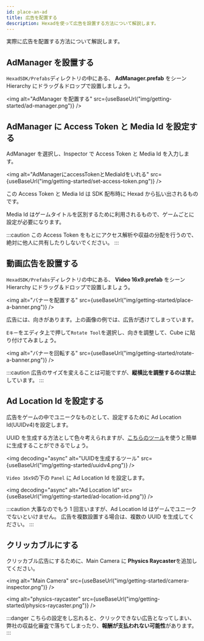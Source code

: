 ```yaml
---
id: place-an-ad
title: 広告を配置する
description: Hexadを使って広告を設置する方法について解説します。
---
```



実際に広告を配置する方法について解説します。

## AdManager を設置する

`HexadSDK/Prefabs`ディレクトリの中にある、 **AdManager.prefab** をシーン Hierarchy にドラッグ＆ドロップで設置しましょう。

<img
  alt="AdManager を配置する"
  src={useBaseUrl("img/getting-started/ad-manager.png")}
/>

## AdManager に Access Token と Media Id を設定する

AdManager を選択し、Inspector で Access Token と Media Id を入力します。

<img
  alt="AdManagerにaccessTokenとMediaIdをいれる"
  src={useBaseUrl("img/getting-started/set-access-token.png")}
/>

この Access Token と Media Id は SDK 配布時に Hexad から払い出されるものです。

Media Id はゲームタイトルを区別するために利用されるもので、ゲームごとに設定が必要になります。

:::caution
この Access Token をもとにアクセス解析や収益の分配を行うので、絶対に他人に共有したりしないでください。
:::

## 動画広告を設置する

`HexadSDK/Prefabs`ディレクトリの中にある、 **Video 16x9.prefab** をシーン Hierarchy にドラッグ＆ドロップで設置しましょう。

<img
  alt="バナーを配置する"
  src={useBaseUrl("img/getting-started/place-a-banner.png")}
/>

広告には、向きがあります。上の画像の例では、広告が透けてしまっています。

`Eキー`をエディタ上で押して`Rotate Tool`を選択し、向きを調整して、Cube に貼り付けてみましょう。

<img
  alt="バナーを回転する"
  src={useBaseUrl("img/getting-started/rotate-a-banner.png")}
/>

:::caution
広告のサイズを変えることは可能ですが、**縦横比を調整するのは禁止**しています。
:::

## Ad Location Id を設定する

広告をゲームの中でユニークなものとして、設定するために Ad Location Id(UUIDv4)を設定します。

UUID を生成する方法として色々考えられますが、[こちらのツール](https://www.uuidgenerator.net/version4)を使うと簡単に生成することができるでしょう。

<img
  decoding="async"
  alt="UUIDを生成するツール"
  src={useBaseUrl("img/getting-started/uuidv4.png")}
/>

`Video 16x9`の下の `Panel` に Ad Location Id を設定します。

<img
  decoding="async"
  alt="Ad Location Id"
  src={useBaseUrl("img/getting-started/ad-location-id.png")}
/>

:::caution
大事なのでもう 1 回言いますが、Ad Location Id はゲームでユニークでないといけません。
広告を複数設置する場合は、複数の UUID を生成してください。
:::

## クリッカブルにする

クリッカブル広告にするために、Main Camera に **Physics Raycaster**を追加してください。

<img
  alt="Main Camera"
  src={useBaseUrl("img/getting-started/camera-inspector.png")}
/>

<img
  alt="physics-raycaster"
  src={useBaseUrl("img/getting-started/physics-raycaster.png")}
/>

:::danger
こちらの設定をし忘れると、クリックできない広告となってしまい、弊社の収益化審査で落ちてしまったり、**報酬が支払われない可能性**があります。
:::
